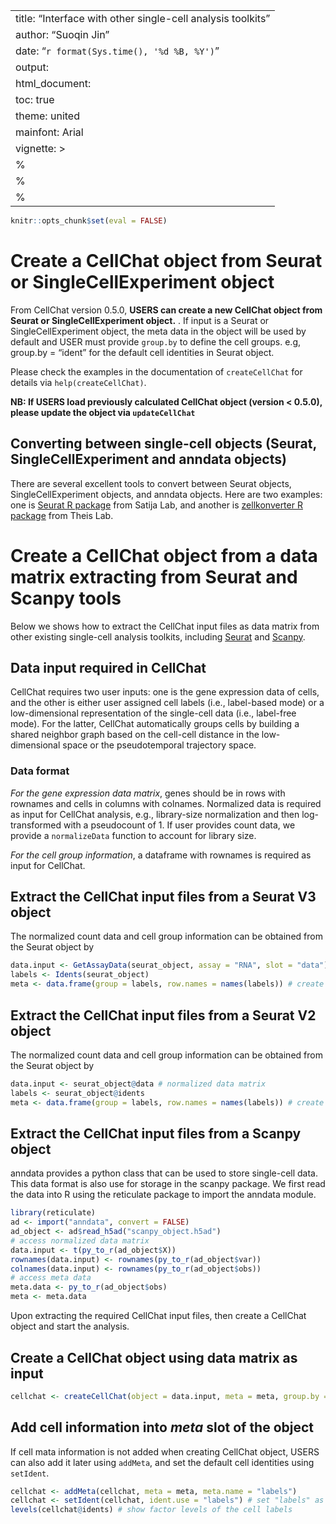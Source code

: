 
---
title: "Interface with other single-cell analysis toolkits"
author: "Suoqin Jin"
date: "`r format(Sys.time(), '%d %B, %Y')`"
output:
  html_document:
    toc: true
    theme: united
mainfont: Arial
vignette: >
  %\VignetteIndexEntry{Interface with other single-cell analysis toolkits}
  %\VignetteEngine{knitr::rmarkdown}
  %\VignetteEncoding{UTF-8}
---

```r
knitr::opts_chunk$set(eval = FALSE)
```

# Create a CellChat object from Seurat or SingleCellExperiment object
From CellChat version 0.5.0, **USERS can create a new CellChat object from Seurat or SingleCellExperiment object.** .  If input is a Seurat or SingleCellExperiment object, the meta data in the object will be used by default and USER must provide `group.by` to define the cell groups. e.g, group.by = "ident" for the default cell identities in Seurat object. 

Please check the examples in the documentation of `createCellChat` for details via `help(createCellChat)`. 

**NB: If USERS load previously calculated CellChat object (version < 0.5.0),  please update the object via `updateCellChat`** 


## Converting between single-cell objects (Seurat, SingleCellExperiment and anndata objects)
There are several excellent tools to convert between Seurat objects, SingleCellExperiment objects, and anndata objects. Here are two examples: one is [Seurat R package](https://satijalab.org/seurat/v3.1/conversion_vignette.html) from Satija Lab, and another is [zellkonverter R package](https://github.com/theislab/zellkonverter) from Theis Lab. 


# Create a CellChat object from a data matrix extracting from Seurat and Scanpy tools

Below we shows how to extract the CellChat input files as data matrix from other existing single-cell analysis toolkits, including [Seurat](https://satijalab.org/seurat/) and [Scanpy](https://icb-scanpy.readthedocs-hosted.com/en/stable/tutorials.html). 


## Data input required in CellChat
CellChat requires two user inputs: one is the gene expression data of cells, and the other is either user assigned cell labels (i.e., label-based mode) or a low-dimensional representation of the single-cell data (i.e., label-free mode). For the latter, CellChat automatically groups cells by building a shared neighbor graph based on the cell-cell distance in the low-dimensional space or the pseudotemporal trajectory space. 

### Data format
*For the gene expression data matrix*, genes should be in rows with rownames and cells in columns with colnames. Normalized data is required as input for CellChat analysis, e.g., library-size normalization and then log-transformed with a pseudocount of 1. If user provides count data, we provide a `normalizeData` function to account for library size. 

*For the cell group information*, a dataframe with rownames is required as input for CellChat. 

## Extract the CellChat input files from a Seurat V3 object
The normalized count data and cell group information can be obtained from the Seurat object by
```r
data.input <- GetAssayData(seurat_object, assay = "RNA", slot = "data") # normalized data matrix
labels <- Idents(seurat_object)
meta <- data.frame(group = labels, row.names = names(labels)) # create a dataframe of the cell labels
```

## Extract the CellChat input files from a Seurat V2 object
The normalized count data and cell group information can be obtained from the Seurat object by
```r
data.input <- seurat_object@data # normalized data matrix
labels <- seurat_object@idents
meta <- data.frame(group = labels, row.names = names(labels)) # create a dataframe of the cell labels
```

## Extract the CellChat input files from a Scanpy object
anndata provides a python class that can be used to store single-cell data. This data format is also use for storage in the scanpy package. We first read the data into R using the reticulate package to import the anndata module.
```r
library(reticulate)
ad <- import("anndata", convert = FALSE)
ad_object <- ad$read_h5ad("scanpy_object.h5ad")
# access normalized data matrix
data.input <- t(py_to_r(ad_object$X))
rownames(data.input) <- rownames(py_to_r(ad_object$var))
colnames(data.input) <- rownames(py_to_r(ad_object$obs))
# access meta data
meta.data <- py_to_r(ad_object$obs)
meta <- meta.data
```


Upon extracting the required CellChat input files, then create a CellChat object and start the analysis.

## Create a CellChat object using data matrix as input
```r
cellchat <- createCellChat(object = data.input, meta = meta, group.by = "labels")
```

## Add cell information into *meta* slot of the object
If cell mata information is not added when creating CellChat object, USERS can also add it later using `addMeta`, and set the default cell identities using `setIdent`.
```r
cellchat <- addMeta(cellchat, meta = meta, meta.name = "labels")
cellchat <- setIdent(cellchat, ident.use = "labels") # set "labels" as default cell identity
levels(cellchat@idents) # show factor levels of the cell labels
```

